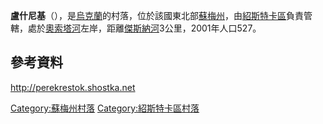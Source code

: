 {{coord|51|41|55|N|33|11|48|E|scale:100000|display=title}}

'''盧什尼基'''（{{lang-uk|Лушники}}），是[[烏克蘭|烏克蘭]]的村落，位於該國東北部[[蘇梅州|蘇梅州]]，由[[紹斯特卡區|紹斯特卡區]]負責管轄，處於[[奧索塔河|奧索塔河]]左岸，距離[[傑斯納河|傑斯納河]]3公里，2001年人口527。

==參考資料==
http://perekrestok.shostka.net {{Wayback|url=http://perekrestok.shostka.net/ |date=20201203014607 }}

{{DEFAULTSORT:Лушники}}
[[Category:蘇梅州村落|Category:蘇梅州村落]]
[[Category:紹斯特卡區村落|Category:紹斯特卡區村落]]


{{Sumy-geo-stub}}